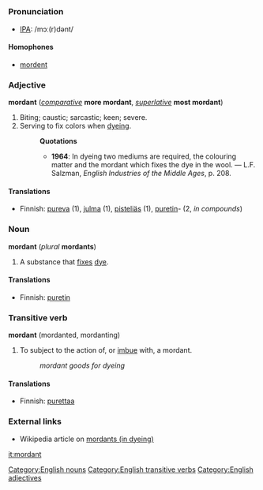 =={{en}}==
[[Category:English nouns]] [[Category:English transitive verbs]] [[Category:English adjectives]]
===Pronunciation===
*[[IPA]]: /mɔː(r)dənt/

====Homophones====
*[[mordent]]

===Adjective===
'''mordant''' (''[[comparative]]'' '''more mordant''', ''[[superlative]]'' '''most mordant''')

#Biting; caustic; sarcastic; keen; severe.
#Serving to fix colors when [[dye]]ing.
#:'''Quotations'''
#:*'''1964''': In dyeing two mediums are required, the colouring matter and the mordant which fixes the dye in the wool. &mdash; L.F. Salzman, ''English Industries of the Middle Ages'', p. 208.

====Translations====
*Finnish: [[pureva]] (1), [[julma]] (1), [[pisteliäs]] (1), [[puretin]]- (2, ''in compounds'')
 
===Noun===
'''mordant''' (''plural'' '''mordants''')
#A substance that [[fix]]es [[dye]].

====Translations====
*Finnish: [[puretin]]

===Transitive verb===
'''mordant''' (mordanted, mordanting)
#To subject to the action of, or [[imbue]] with, a mordant.
#:''mordant goods for dyeing''

====Translations====
*Finnish: [[purettaa]]

===External links===
*Wikipedia article on [[w:mordant|mordants (in dyeing)]]

[[it:mordant]]